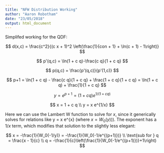 ```yaml
---
title: "NFW Distribution Working"
author: "Aaron Robotham"
date: "23/05/2018"
output: html_document
---
```


Simplifed working for the QDF:

$$
d(x,c) = \frac{c^2}{(c x + 1)^2 \left(\frac{1}{con + 1} + \ln(c + 1) - 1\right)}
$$

$$
p'(q,c) = \ln(1 + c q)-\frac{c q}{1 + c q}
$$

$$
p(q,c) = \frac{p'(q,c)}{p'(1,c)}
$$

$$
p+1 = \ln(1 + c q) - \frac{c q}{1 + c q} + \frac{1 + c q}{1 + c q} = \ln(1 + c q) + \frac{1}{1 + c q}
$$

$$
y = e^{p+1} = (1 + c q) e^{1/(1 + c q)}
$$

$$
x = 1 + c q \\
y = x e^{1/x}
$$

Here we can use the Lambert W function to solve for $x$, since it generically solves for relations like y = x e^{x} (where $x = W_0(y)$)). The exponent has a $1/x$ term, which modifies that solution to the slightly less elegant:

$$
x = -\frac{1}{W_0(-1/y)} = -\frac{1}{W_0(-1/e^{(p+1)})} \\
\text{sub for } q = \frac{x - 1}{c} \\
q = -\frac{1}{c}\left(\frac{1}{W_0(-1/e^{(p+1)})}+1\right)
$$
